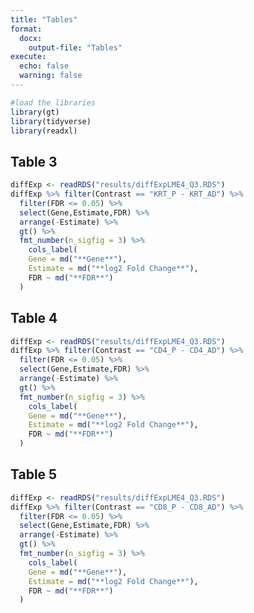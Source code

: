 ```yaml
---
title: "Tables"
format:
  docx:
    output-file: "Tables"
execute:
  echo: false
  warning: false
---
```


```r
#load the libraries
library(gt)
library(tidyverse)
library(readxl)

```

## Table 3
```r
diffExp <- readRDS("results/diffExpLME4_Q3.RDS")
diffExp %>% filter(Contrast == "KRT_P - KRT_AD") %>% 
  filter(FDR <= 0.05) %>%
  select(Gene,Estimate,FDR) %>%
  arrange(-Estimate) %>%
  gt() %>%
  fmt_number(n_sigfig = 3) %>%
    cols_label(
    Gene = md("**Gene**"),
    Estimate = md("**log2 Fold Change**"),
    FDR ~ md("**FDR**")
  )

```
## Table 4
```r
diffExp <- readRDS("results/diffExpLME4_Q3.RDS")
diffExp %>% filter(Contrast == "CD4_P - CD4_AD") %>% 
  filter(FDR <= 0.05) %>%
  select(Gene,Estimate,FDR) %>%
  arrange(-Estimate) %>%
  gt() %>%
  fmt_number(n_sigfig = 3) %>%
    cols_label(
    Gene = md("**Gene**"),
    Estimate = md("**log2 Fold Change**"),
    FDR ~ md("**FDR**")
  )

```
## Table 5
```r
diffExp <- readRDS("results/diffExpLME4_Q3.RDS")
diffExp %>% filter(Contrast == "CD8_P - CD8_AD") %>% 
  filter(FDR <= 0.05) %>%
  select(Gene,Estimate,FDR) %>%
  arrange(-Estimate) %>%
  gt() %>%
  fmt_number(n_sigfig = 3) %>%
    cols_label(
    Gene = md("**Gene**"),
    Estimate = md("**log2 Fold Change**"),
    FDR ~ md("**FDR**")
  )

```
